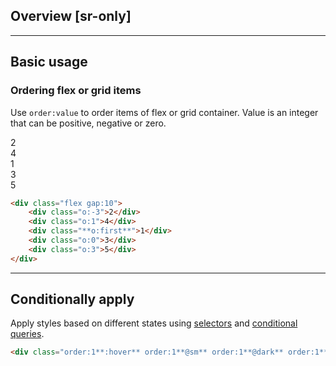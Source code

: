 ## Overview [sr-only]
<Overview/>

---

## Basic usage
### Ordering flex or grid items
Use `order:value` to order items of flex or grid container. Value is an integer that can be positive, negative or zero.
<Demo className="py:0">
    <div className="bg:white@light bg:gray-20@dark p:30">
        <div className="flex gap:10">
            <div className="o:-3 box">2</div>
            <div className="o:1 box">4</div>
            <div className="o:first box bg:blue-58! fg:white">1</div>
            <div className="o:0 box">3</div>
            <div className="o:3 box">5</div>
        </div>
    </div>
</Demo>
```html
<div class="flex gap:10">
    <div class="o:-3">2</div>
    <div class="o:1">4</div>
    <div class="**o:first**">1</div>
    <div class="o:0">3</div>
    <div class="o:3">5</div>
</div>
```

---

## Conditionally apply
Apply styles based on different states using [selectors](/docs/state-selectors) and [conditional queries](/docs/conditional-queries).
```html
<div class="order:1**:hover** order:1**@sm** order:1**@dark** order:1**@print**">…</div>
```

